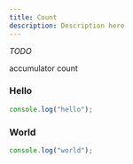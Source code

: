 ```yaml
---
title: Count
description: Description here
---
```



_TODO_

accumulator count

<Steps>
  
### Hello

```js
console.log("hello");
```

### World

```js
console.log("world");
```

</Steps>
